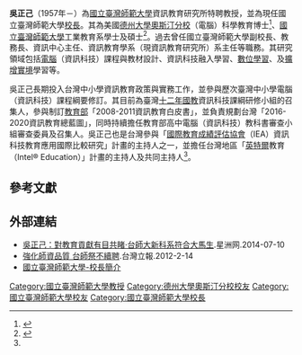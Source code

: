 {{Infobox officeholder 
| name           = 吳正己<br>Cheng-Chih Wu
|image= <!-- 建議使用自由版權圖像 -->
|box_width= 
| caption        = 
|order = 第14任[[國立臺灣師範大學|國立臺灣師範大學校長]]
|term_start =  2018年2月22日 
|term_end = 
|successor = 現任
|occupation= 國立臺灣師範大學教授、校長
| job2           = 
| period         = 
|birth_name= 
| other_names    = 
| foreign_names  = 
| english_names  = 
| sex            = 男
|birth_date=  {{Birth year and age|1957}}
|birth_place= 
|death_date= <!-- {{Death date and age|YYYY|MM|DD|YYYY|MM|DD}}（死亡在前，出生在後） -->
| nationality    = {{ROC}}
| residence      = 
|language= 
| height         = 
| weight         = 
| party          = 
| religion       = 
| spouse         = 
| parents        = 
| relatives      = 
|educate= 
* 美國德州大學奧斯汀分校科學教育博士            
* 國立臺灣師範大學工業教育研究所碩士            
* 國立臺灣師範大學工業教育學系學士
| past           = 
* 國立臺灣師範大學副校長
* 國立臺灣師範大學教務長
* 國立臺灣師範大學資訊中心主任
* 英國[[劍橋大學|劍橋大學]]教育學院訪問學者
* 國立臺灣師範大學資訊教育學系主任
* 國立臺灣師範大學資訊教育學系助教、講師、副教授
* 私立[[華夏工專|華夏工專]]電子科講師
* 臺灣省立[[東勢高工|東勢高工]]機械製圖科教師
| work           = 
|awards= 
}}
'''吳正己'''（1957年－）為[[國立臺灣師範大學|國立臺灣師範大學]]資訊教育研究所特聘教授，並為現任國立臺灣師範大學[[校長|校長]]。其為美國[[德州大學奧斯汀分校|德州大學奧斯汀分校]]（電腦）科學教育博士<ref>{{Cite web|title=吳正己的個人資料 - 國立臺灣師範大學 資訊教育研究所|url=http://www.ice.ntnu.edu.tw/people/bio.php?PID=9|accessdate=2020-05-08|work=www.ice.ntnu.edu.tw|archive-date=2020-01-26|archive-url=https://web.archive.org/web/20200126024452/http://www.ice.ntnu.edu.tw/people/bio.php?PID=9|dead-url=yes}}</ref>、[[國立臺灣師範大學|國立臺灣師範大學]]工業教育系學士及碩士<ref name=":0">{{Cite web|title=國立臺灣師範大學-校長|url=https://www.ntnu.edu.tw/president/|accessdate=2020-05-08|work=www.ntnu.edu.tw|archive-date=2020-05-26|archive-url=https://web.archive.org/web/20200526054738/https://www.ntnu.edu.tw/president/|dead-url=no}}</ref>。過去曾任國立臺灣師範大學副校長、教務長、資訊中心主任、資訊教育學系（現資訊教育研究所）系主任等職務。其研究領域包括[[電腦|電腦]]（資訊科技）課程與教材設計、資訊科技融入學習、[[數位學習|數位學習]]、及[[擴增實境|擴增實境]]學習等。

吳正己長期投入台灣中小學資訊教育政策與實務工作，並參與歷次臺灣中小學電腦（資訊科技）課程綱要修訂。其目前為臺灣[[十二年國教|十二年國教]]資訊科技課綱研修小組的召集人，參與制訂[[中華民國教育部|教育部]]「2008-2011資訊教育白皮書」，並負責規劃台灣「2016-2020資訊教育總藍圖」，同時持續擔任教育部高中電腦（資訊科技）教科書審查小組審查委員及召集人。吳正己也是台灣參與「[[國際教育成績評估協會|國際教育成績評估協會]]（IEA）資訊科技教育應用國際比較研究」計畫的主持人之一，並擔任台灣地區「[[英特爾|英特爾]]教育（Intel® Education）」計畫的主持人及共同主持人<ref name=":0" />。

== 參考文獻 ==
<references />

==外部連結==

*[https://web.archive.org/web/20160305010654/http://news.sinchew.com.my/node/375487 吳正己：對教育貢獻有目共睹‧台師大新科系符合大馬生].星洲网.2014-07-10
*[https://web.archive.org/web/20150414183005/http://www.lihpao.com/?action-viewnews-itemid-115372 強化師資品質 台師祭不續聘].台灣立報.2012-2-14
*[https://www.ntnu.edu.tw/president/ 國立臺灣師範大學-校長簡介]{{Wayback|url=https://www.ntnu.edu.tw/president/ |date=20190107072246 }}
{{DEFAULTSORT:Wu}}
[[Category:國立臺灣師範大學教授|Category:國立臺灣師範大學教授]]
[[Category:德州大學奧斯汀分校校友|Category:德州大學奧斯汀分校校友]]
[[Category:國立臺灣師範大學校友|Category:國立臺灣師範大學校友]]
[[Category:國立臺灣師範大學校長|Category:國立臺灣師範大學校長]]